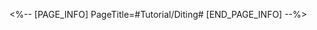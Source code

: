 <%-- [PAGE_INFO]
PageTitle=#Tutorial/Diting#
[END_PAGE_INFO] --%>
{{Tutorial
|sort      = 601702
|title     = Diting
|subtitle  = 
|type      = Adventure
|about     = 
|image1    = Tutorial Diting 1.png{{subst:void|<!--$UPLOAD:<<SpriteOutput/TutorialPic/TutorialPage_601702.png>-<Tutorial Diting 1.png>-<Tutorial Files>>-->}}
|text1     = An ingenium dog crafted by the Artisanship Commission. Use its {{Color|h|nobold=1|Locality Probe}} feature to find suspicious odors and traces.
}}